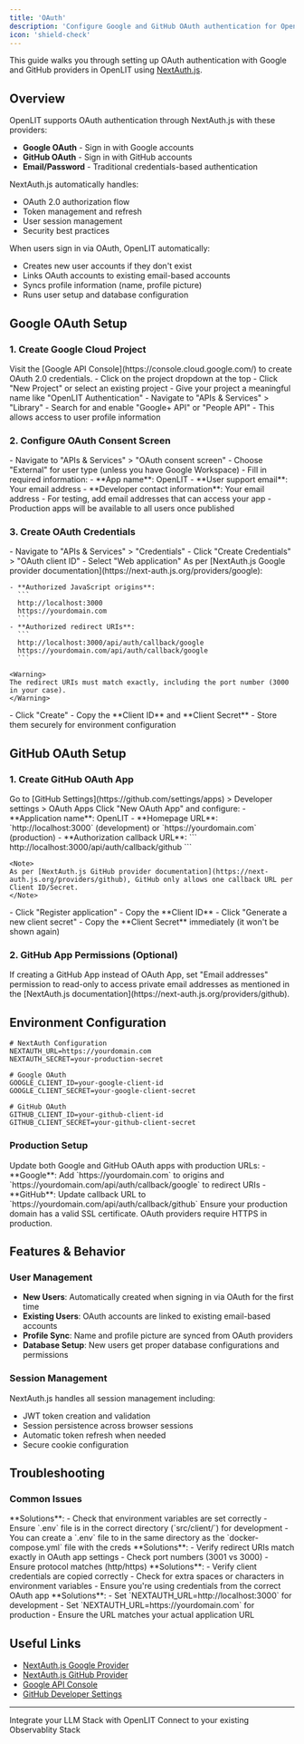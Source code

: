 ```yaml
---
title: 'OAuth'
description: 'Configure Google and GitHub OAuth authentication for OpenLIT using NextAuth.js'
icon: 'shield-check'
---
```


This guide walks you through setting up OAuth authentication with Google and GitHub providers in OpenLIT using [NextAuth.js](https://next-auth.js.org/).

## Overview

OpenLIT supports OAuth authentication through NextAuth.js with these providers:
- **Google OAuth** - Sign in with Google accounts
- **GitHub OAuth** - Sign in with GitHub accounts  
- **Email/Password** - Traditional credentials-based authentication

NextAuth.js automatically handles:
- OAuth 2.0 authorization flow
- Token management and refresh
- User session management
- Security best practices

When users sign in via OAuth, OpenLIT automatically:
- Creates new user accounts if they don't exist
- Links OAuth accounts to existing email-based accounts
- Syncs profile information (name, profile picture)
- Runs user setup and database configuration

## Google OAuth Setup

### 1. Create Google Cloud Project

<Steps>
  <Step title="Access Google API Console">
    Visit the [Google API Console](https://console.cloud.google.com/) to create OAuth 2.0 credentials.
  </Step>
  
  <Step title="Create or Select Project">
    - Click on the project dropdown at the top
    - Click "New Project" or select an existing project
    - Give your project a meaningful name like "OpenLIT Authentication"
  </Step>
  
  <Step title="Enable Required APIs">
    - Navigate to "APIs & Services" > "Library"
    - Search for and enable "Google+ API" or "People API"
    - This allows access to user profile information
  </Step>
</Steps>

### 2. Configure OAuth Consent Screen

<Steps>
  <Step title="Setup Consent Screen">
    - Navigate to "APIs & Services" > "OAuth consent screen"
    - Choose "External" for user type (unless you have Google Workspace)
    - Fill in required information:
      - **App name**: OpenLIT
      - **User support email**: Your email address
      - **Developer contact information**: Your email address
  </Step>
  
  <Step title="Add Test Users (Development)">
    - For testing, add email addresses that can access your app
    - Production apps will be available to all users once published
  </Step>
</Steps>

### 3. Create OAuth Credentials

<Steps>
  <Step title="Create Web Application Credentials">
    - Navigate to "APIs & Services" > "Credentials"
    - Click "Create Credentials" > "OAuth client ID"
    - Select "Web application"
  </Step>
  
  <Step title="Configure Redirect URIs">
    As per [NextAuth.js Google provider documentation](https://next-auth.js.org/providers/google):
    
    - **Authorized JavaScript origins**: 
      ```
      http://localhost:3000
      https://yourdomain.com
      ```
    - **Authorized redirect URIs**:
      ```
      http://localhost:3000/api/auth/callback/google
      https://yourdomain.com/api/auth/callback/google
      ```
      
    <Warning>
    The redirect URIs must match exactly, including the port number (3000 in your case).
    </Warning>
  </Step>
  
  <Step title="Save Credentials">
    - Click "Create"
    - Copy the **Client ID** and **Client Secret**
    - Store them securely for environment configuration
  </Step>
</Steps>

## GitHub OAuth Setup

### 1. Create GitHub OAuth App

<Steps>
  <Step title="Access GitHub Developer Settings">
    Go to [GitHub Settings](https://github.com/settings/apps) > Developer settings > OAuth Apps
  </Step>
  
  <Step title="Register New OAuth Application">
    Click "New OAuth App" and configure:
    - **Application name**: OpenLIT
    - **Homepage URL**: `http://localhost:3000` (development) or `https://yourdomain.com` (production)
    - **Authorization callback URL**: 
      ```
      http://localhost:3000/api/auth/callback/github
      ```
      
    <Note>
    As per [NextAuth.js GitHub provider documentation](https://next-auth.js.org/providers/github), GitHub only allows one callback URL per Client ID/Secret.
    </Note>
  </Step>
  
  <Step title="Generate Client Secret">
    - Click "Register application"
    - Copy the **Client ID**
    - Click "Generate a new client secret"
    - Copy the **Client Secret** immediately (it won't be shown again)
  </Step>
</Steps>

### 2. GitHub App Permissions (Optional)

<Note>
If creating a GitHub App instead of OAuth App, set "Email addresses" permission to read-only to access private email addresses as mentioned in the [NextAuth.js documentation](https://next-auth.js.org/providers/github).
</Note>

## Environment Configuration

```.env.production
# NextAuth Configuration
NEXTAUTH_URL=https://yourdomain.com
NEXTAUTH_SECRET=your-production-secret

# Google OAuth
GOOGLE_CLIENT_ID=your-google-client-id
GOOGLE_CLIENT_SECRET=your-google-client-secret

# GitHub OAuth
GITHUB_CLIENT_ID=your-github-client-id  
GITHUB_CLIENT_SECRET=your-github-client-secret
```

### Production Setup

<Steps>
  <Step title="Update OAuth App URLs">
    Update both Google and GitHub OAuth apps with production URLs:
    - **Google**: Add `https://yourdomain.com` to origins and `https://yourdomain.com/api/auth/callback/google` to redirect URIs
    - **GitHub**: Update callback URL to `https://yourdomain.com/api/auth/callback/github`
  </Step>
  
  <Step title="HTTPS Requirement">
    Ensure your production domain has a valid SSL certificate. OAuth providers require HTTPS in production.
  </Step>
</Steps>

## Features & Behavior

### User Management

- **New Users**: Automatically created when signing in via OAuth for the first time
- **Existing Users**: OAuth accounts are linked to existing email-based accounts
- **Profile Sync**: Name and profile picture are synced from OAuth providers
- **Database Setup**: New users get proper database configurations and permissions

### Session Management

NextAuth.js handles all session management including:
- JWT token creation and validation
- Session persistence across browser sessions
- Automatic token refresh when needed
- Secure cookie configuration

## Troubleshooting

### Common Issues

<AccordionGroup>
  <Accordion title="OAuth button not appearing">
    **Solutions**: 
    - Check that environment variables are set correctly
    - Ensure `.env` file is in the correct directory (`src/client/`) for development
    - You can create a `.env` file to in the same directory as the `docker-compose.yml` file with the creds
  </Accordion>

  <Accordion title="Redirect URI mismatch error">
    **Solutions**:
    - Verify redirect URIs match exactly in OAuth app settings
    - Check port numbers (3001 vs 3000)
    - Ensure protocol matches (http/https)
  </Accordion>

  <Accordion title="Invalid client error">
    **Solutions**:
    - Verify client credentials are copied correctly
    - Check for extra spaces or characters in environment variables
    - Ensure you're using credentials from the correct OAuth app
  </Accordion>

  <Accordion title="NEXTAUTH_URL mismatch">
    **Solutions**:
    - Set `NEXTAUTH_URL=http://localhost:3000` for development
    - Set `NEXTAUTH_URL=https://yourdomain.com` for production
    - Ensure the URL matches your actual application URL
  </Accordion>
</AccordionGroup>

## Useful Links

- [NextAuth.js Google Provider](https://next-auth.js.org/providers/google)
- [NextAuth.js GitHub Provider](https://next-auth.js.org/providers/github)
- [Google API Console](https://console.cloud.google.com/)
- [GitHub Developer Settings](https://github.com/settings/apps)

---

<CardGroup cols={2}>
<Card title="Integrations" href="/latest/sdk/integrations/introduction" icon='circle-nodes'>
Integrate your LLM Stack with OpenLIT 
</Card>
<Card title="Connections" href="/latest/sdk/destinations/intro" icon='link'>
Connect to your existing Observablity Stack
</Card>
</CardGroup> 